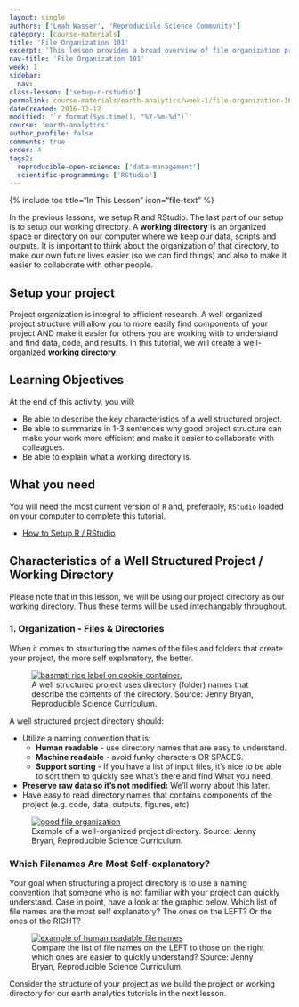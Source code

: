 ```yaml
---
layout: single
authors: ['Leah Wasser', 'Reproducible Science Community']
category: [course-materials]
title: 'File Organization 101'
excerpt: 'This lesson provides a broad overview of file organization principles.'
nav-title: 'File Organization 101'
week: 1
sidebar:
  nav:
class-lesson: ['setup-r-rstudio']
permalink: course-materials/earth-analytics/week-1/file-organization-101/
dateCreated: 2016-12-12
modified: '`r format(Sys.time(), "%Y-%m-%d")`'
course: 'earth-analytics'
author_profile: false
comments: true
order: 4
tags2:
  reproducible-open-science: ['data-management']  
  scientific-programming: ['RStudio']
---
```


{% include toc title="In This Lesson" icon="file-text" %}

In the previous lessons, we setup R and RStudio. The last part of our setup is
to setup our working directory. A **working directory** is an organized space or directory on our computer where we keep our data, scripts and outputs. It is important
to think about the organization of that directory, to make our own future lives
easier (so we can find things) and also to make it easier to collaborate with other people.

## Setup your project

Project organization is integral to efficient research. A well organized project
structure will allow you to more easily find components of your project AND
make it easier for others you are working with to understand and find data, code,
and results. In this tutorial, we will create a well-organized **working directory**.


<div class='notice--success' markdown="1">

## <i class="fa fa-graduation-cap" aria-hidden="true"></i> Learning Objectives
At the end of this activity, you will:

* Be able to describe the key characteristics of a well structured project.
* Be able to summarize in 1-3 sentences why good project structure can make your work more efficient and make it easier to collaborate with colleagues.
* Be able to explain what a working directory is.


## <i class="fa fa-check-square-o fa-2" aria-hidden="true"></i> What you need

You will need the most current version of `R` and, preferably, `RStudio` loaded on
your computer to complete this tutorial.

* [How to Setup R / RStudio](/course-materials/earth-analytics/week-1/setup-r-rstudio/)

</div>

## Characteristics of a Well Structured Project / Working Directory

Please note that in this lesson, we will be using our project directory as our
working directory. Thus these terms will be used intechangably throughout.

### 1. Organization - Files & Directories

When it comes to structuring the names of the files and folders that create your
project, the more self explanatory, the better.

<figure class="half">
	<a href="{{ site.baseurl }}/images/slide-shows/intro-rr/basmati-rice.png">
	<img src="{{ site.baseurl }}/images/slide-shows/intro-rr/basmati-rice.png" alt="basmati rice label on cookie container."></a>
	<figcaption> A well structured project uses directory (folder) names that describe
  the contents of the directory. Source: Jenny Bryan, Reproducible Science Curriculum.
	</figcaption>
</figure>


A well structured project directory should:

* Utilize a naming convention that is:
   * **Human readable** - use directory names that are easy to understand.
   * **Machine readable** - avoid funky characters OR SPACES.
   * **Support sorting**  - If you have a list of input files, it's nice to be able to sort them to quickly see what's there and find What you need.
* **Preserve raw data so it's not modified:** We'll worry about this later.
* Have easy to read directory names that contains components of the project (e.g. code, data, outputs, figures, etc)

<figure>
	<a href="{{ site.baseurl }}/images/slide-shows/intro-rr/file-organization.png">
	<img src="{{ site.baseurl }}/images/slide-shows/intro-rr/file-organization.png" alt="good file organization"></a>
	<figcaption> Example of a well-organized project directory. Source: Jenny Bryan, Reproducible Science Curriculum.
	</figcaption>
</figure>

### Which Filenames Are Most Self-explanatory?

Your goal when structuring a project directory is to use a naming
convention that someone who is not familiar with your project can quickly understand.
Case in point, have a look at the graphic below. Which list of file names are
the most self explanatory? The ones on the LEFT? Or the ones of the RIGHT?

<figure>
	<a href="{{ site.baseurl }}/images/slide-shows/intro-rr/human-readable-jenny.png">
	<img src="{{ site.baseurl }}/images/slide-shows/intro-rr/human-readable-jenny.png" alt="example of human readable file names"></a>
	<figcaption> Compare the list of file names on the LEFT to those on the right
  which ones are easier to quickly understand? Source: Jenny Bryan, Reproducible Science Curriculum.
	</figcaption>
</figure>

Consider the structure of your project as we build the project or working
directory for our earth analytics tutorials in the next lesson.
